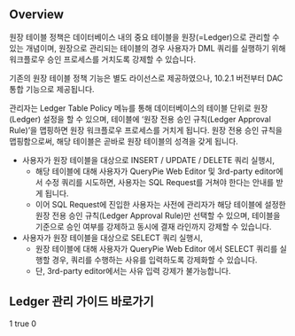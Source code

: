 
## Overview
원장 테이블 정책은 데이터베이스 내의 중요 테이블을 원장(=Ledger)으로 관리할 수 있는 개념이며, 원장으로 관리되는 테이블의 경우 사용자가 DML 쿼리를 실행하기 위해 워크플로우 승인 프로세스를 거치도록 강제할 수 있습니다.

<Callout type="important">
기존의 원장 테이블 정책 기능은 별도 라이선스로 제공하였으나, 10.2.1 버전부터 DAC 통합 기능으로 제공됩니다.
</Callout>



관리자는 Ledger Table Policy 메뉴를 통해 데이터베이스의 테이블 단위로 원장(Ledger) 설정을 할 수 있으며, 테이블에 ‘원장 전용 승인 규칙(Ledger Approval Rule)’을 맵핑하면 원장 워크플로우 프로세스를 거치게 됩니다. 원장 전용 승인 규칙을 맵핑함으로써, 해당 테이블은 곧바로 원장 테이블의 성격을 갖게 됩니다.

* 사용자가 원장 테이블을 대상으로 INSERT / UPDATE / DELETE 쿼리 실행시,
    * 해당 테이블에 대해 사용자가 QueryPie Web Editor 및 3rd-party editor에서 수정 쿼리를 시도하면, 사용자는 SQL Request를 거쳐야 한다는 안내를 받게 됩니다.
    * 이어 SQL Request에 진입한 사용자는 사전에 관리자가 해당 테이블에 설정한 원장 전용 승인 규칙(Ledger Approval Rule)만 선택할 수 있으며, 테이블을 기준으로 승인 여부를 강제하고 동시에 결재 라인까지 강제할 수 있습니다.
* 사용자가 원장 테이블을 대상으로 SELECT 쿼리 실행시,
    * 원장 테이블에 대해 사용자가 QueryPie Web Editor 에서 SELECT 쿼리를 실행할 경우, 쿼리를 수행하는 사유를 입력하도록 강제화할 수 있습니다. 
    * 단, 3rd-party editor에서는 사유 입력 강제가 불가능합니다.



## Ledger 관리 가이드 바로가기
1
true
0